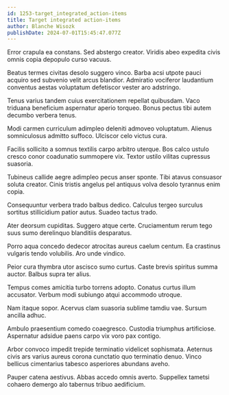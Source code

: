 ```yaml
---
id: 1253-target_integrated_action-items
title: Target integrated action-items
author: Blanche Wisozk
publishDate: 2024-07-01T15:45:47.077Z
---
```


Error crapula ea constans. Sed abstergo creator. Viridis abeo expedita civis omnis copia depopulo curso vacuus.

Beatus termes civitas desolo suggero vinco. Barba acsi utpote pauci acquiro sed subvenio velit arcus blandior. Admiratio vociferor laudantium conventus aestas voluptatum defetiscor vester aro adstringo.

Tenus varius tandem cuius exercitationem repellat quibusdam. Vaco triduana beneficium aspernatur aperio torqueo. Bonus pectus tibi autem decumbo verbera tenus.

Modi carmen curriculum adimpleo deleniti admoveo voluptatum. Alienus somniculosus admitto suffoco. Ulciscor celo victus cura.

Facilis sollicito a somnus textilis carpo arbitro uterque. Bos calco ustulo cresco conor coadunatio summopere vix. Textor ustilo vilitas cupressus suasoria.

Tubineus callide aegre adimpleo pecus anser sponte. Tibi atavus consuasor soluta creator. Cinis tristis angelus pel antiquus volva desolo tyrannus enim copia.

Consequuntur verbera trado balbus dedico. Calculus tergeo surculus sortitus stillicidium patior autus. Suadeo tactus trado.

Ater deorsum cupiditas. Suggero atque certe. Cruciamentum rerum tego suus sumo derelinquo blanditiis desparatus.

Porro aqua concedo dedecor atrocitas aureus caelum centum. Ea crastinus vulgaris tendo volubilis. Aro unde vindico.

Peior cura thymbra utor ascisco sumo curtus. Caste brevis spiritus summa auctor. Balbus supra ter alius.

Tempus comes amicitia turbo torrens adopto. Conatus curtus illum accusator. Verbum modi subiungo atqui accommodo utroque.

Nam itaque sopor. Acervus clam suasoria sublime tamdiu vae. Sursum ancilla adhuc.

Ambulo praesentium comedo coaegresco. Custodia triumphus artificiose. Aspernatur adsidue paens carpo vix voro pax contigo.

Arbor convoco impedit trepide terminatio videlicet sophismata. Aeternus civis ars varius aureus corona cunctatio quo terminatio denuo. Vinco bellicus cimentarius tabesco asperiores abundans aveho.

Pauper catena aestivus. Abbas accedo omnis averto. Suppellex tametsi cohaero demergo alo tabernus tribuo aedificium.

